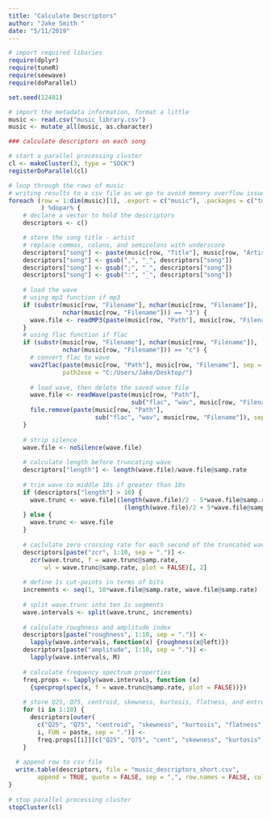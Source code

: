 ```yaml
---
title: "Calculate Descriptors"
author: "Jake Smith "
date: "5/11/2019"
---
```


```r
# import required libaries
require(dplyr)
require(tuneR)
require(seewave)
require(doParallel)

set.seed(12481)
```

```r
# import the metadata information, format a little
music <- read.csv("music_library.csv")
music <- mutate_all(music, as.character)
```

```r
### calculate descriptors on each song

# start a parallel processing cluster
cl <- makeCluster(3, type = "SOCK")
registerDoParallel(cl)

# loop through the rows of music
# writing results to a csv file as we go to avoid memory overflow issues
foreach (row = 1:dim(music)[1], .export = c("music"), .packages = c("tuneR", "seewave")
         ) %dopar% {
    # declare a vector to hold the descriptors  
    descriptors <- c()

    # store the song title - artist
    # replace commas, colons, and semicolons with underscore
    descriptors["song"] <- paste(music[row, "Title"], music[row, "Artist"], sep = " - ")
    descriptors["song"] <- gsub(",", "_", descriptors["song"])
    descriptors["song"] <- gsub(";", "_", descriptors["song"])
    descriptors["song"] <- gsub(":", "_", descriptors["song"])
    
    # load the wave
    # using mp3 function if mp3
    if (substr(music[row, "Filename"], nchar(music[row, "Filename"]), 
               nchar(music[row, "Filename"])) == "3") {
      wave.file <- readMP3(paste(music[row, "Path"], music[row, "Filename"], sep = "")) 
    }
    # using flac function if flac
    if (substr(music[row, "Filename"], nchar(music[row, "Filename"]), 
               nchar(music[row, "Filename"])) == "c") {
      # convert flac to wave
      wav2flac(paste(music[row, "Path"], music[row, "Filename"], sep = ""), reverse = TRUE, 
               path2exe = "C:/Users/Jake/Desktop/")
      
      # load wave, then delete the saved wave file
      wave.file <- readWave(paste(music[row, "Path"], 
                                  sub("flac", "wav", music[row, "Filename"]), sep = ""))
      file.remove(paste(music[row, "Path"], 
                        sub("flac", "wav", music[row, "Filename"]), sep = ""))
    }
    
    # strip silence
    wave.file <- noSilence(wave.file)
    
    # calculate length before truncating wave
    descriptors["length"] <- length(wave.file)/wave.file@samp.rate
    
    # trim wave to middle 10s if greater than 10s
    if (descriptors["length"] > 10) {
      wave.trunc <- wave.file[(length(wave.file)/2 - 5*wave.file@samp.rate) : 
                                (length(wave.file)/2 + 5*wave.file@samp.rate)]
    } else {
      wave.trunc <- wave.file
    }
    
    # caclulate zero crossing rate for each second of the truncated wave
    descriptors[paste("zcr", 1:10, sep = ".")] <- 
      zcr(wave.trunc, f = wave.trunc@samp.rate, 
          wl = wave.trunc@samp.rate, plot = FALSE)[, 2]
    
    # define 1s cut-points in terms of bits
    increments <- seq(1, 10*wave.file@samp.rate, wave.file@samp.rate)
    
    # split wave.trunc into ten 1s segments
    wave.intervals <- split(wave.trunc, increments)
    
    # calculate roughness and amplitude index
    descriptors[paste("roughness", 1:10, sep = ".")] <- 
      lapply(wave.intervals, function(x) {roughness(x@left)})
    descriptors[paste("amplitude", 1:10, sep = ".")] <- 
      lapply(wave.intervals, M)
    
    # calculate frequency spectrum properties
    freq.props <- lapply(wave.intervals, function (x) 
      {specprop(spec(x, f = wave.trunc@samp.rate, plot = FALSE))})
    
    # store Q25, Q75, centroid, skewness, kurtosis, flatness, and entropy
    for (i in 1:10) {
      descriptors[outer(
        c("Q25", "Q75", "centroid", "skewness", "kurtosis", "flatness", "entropy"), 
        i, FUN = paste, sep = ".")] <- 
        freq.props[[i]][c("Q25", "Q75", "cent", "skewness", "kurtosis", "sfm", "sh")]
    }
    
  # append row to csv file  
  write.table(descriptors, file = "music_descriptors_short.csv", 
        append = TRUE, quote = FALSE, sep = ",", row.names = FALSE, col.names = FALSE)
}
    
# stop parallel processing cluster
stopCluster(cl)
```
